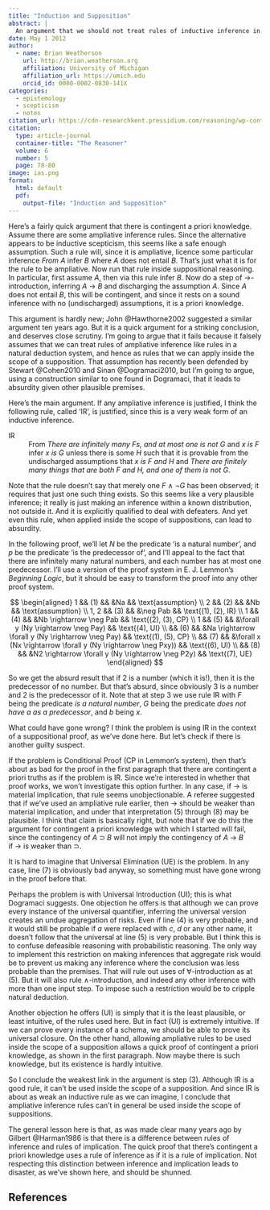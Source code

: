 ```yaml
---
title: "Induction and Supposition"
abstract: |
  An argument that we should not treat rules of inductive inference in ordinary life as being anything like the inference rules in natural deduction systems.
date: May 1 2012
author:
  - name: Brian Weatherson 
    url: http://brian.weatherson.org
    affiliation: University of Michigan
    affiliation_url: https://umich.edu
    orcid_id: 0000-0002-0830-141X
categories:
  - epistemology
  - scepticism
  - notes
citation_url: https://cdn-researchkent.pressidium.com/reasoning/wp-content/uploads/sites/1804/2019/06/TheReasoner-65.pdf
citation:
  type: article-journal
  container-title: "The Reasoner"
  volume: 6
  number: 5
  page: 78-80
image: ias.png
format:
  html: default
  pdf:
    output-file: "Induction and Supposition"
---
```


Here's a fairly quick argument that there is contingent a priori knowledge. Assume there are some ampliative inference rules. Since the alternative appears to be inductive scepticism, this seems like a safe enough assumption. Such a rule will, since it is ampliative, licence some particular inference *From* *A* infer *B* where *A* does not entail *B*. That's just what it is for the rule to be ampliative. Now run that rule inside suppositional reasoning. In particular, first assume *A*, then via this rule infer *B*. Now do a step of →-introduction, inferring *A* → *B* and discharging the assumption *A*. Since *A* does not entail *B*, this will be contingent, and since it rests on a sound inference with no (undischarged) assumptions, it is a priori knowledge.

This argument is hardly new; John @Hawthorne2002 suggested a similar argument ten years ago. But it is a quick argument for a striking conclusion, and deserves close scrutiny. I'm going to argue that it fails because it falsely assumes that we can treat rules of ampliative inference like rules in a natural deduction system, and hence as rules that we can apply inside the scope of a supposition. That assumption has recently been defended by Stewart @Cohen2010 and Sinan @Dogramaci2010, but I'm going to argue, using a construction similar to one found in Dogramaci, that it leads to absurdity given other plausible premises.

Here's the main argument. If any ampliative inference is justified, I think the following rule, called 'IR', is justified, since this is a very weak form of an inductive inference.

IR
:   From *There are infinitely many Fs, and at most one is not G* and *x is F* infer *x is G* unless there is some *H* such that it is provable from the undischarged assumptions that *x is F and H* and *There are finitely many things that are both F and H, and one of them is not G*.

Note that the rule doesn't say that merely one *F* ∧ ¬*G* has been observed; it requires that just one such thing exists. So this seems like a very plausible inference; it really is just making an inference within a known distribution, not outside it. And it is explicitly qualified to deal with defeaters. And yet even this rule, when applied inside the scope of suppositions, can lead to absurdity.

In the following proof, we'll let *N* be the predicate 'is a natural number', and *p* be the predicate 'is the predecessor of', and I'll appeal to the fact that there are infinitely many natural numbers, and each number has at most one predecessor. I'll use a version of the proof system in E. J. Lemmon's *Beginning Logic*, but it should be easy to transform the proof into any other proof system.

$$
\begin{aligned}
1 && (1) && &Na && \text{assumption} \\
2 && (2) && &Nb && \text{assumption} \\
1, 2 && (3) && &\neg Pab && \text{(1), (2), IR} \\
1 && (4)  && &Nb \rightarrow \neg Pab && \text{(2), (3), CP} \\
1 && (5)  && &\forall y (Ny \rightarrow \neg Pay) && \text{(4), UI} \\
 && (6)  && &Na \rightarrow \forall y (Ny \rightarrow \neg Pay) && \text{(1), (5), CP} \\
 && (7) && &\forall x (Nx \rightarrow \forall y (Ny \rightarrow \neg Pxy)) && \text{(6), UI} \\
 && (8) && &N2 \rightarrow \forall y (Ny \rightarrow \neg P2y) && \text{(7), UE}
\end{aligned}
$$

So we get the absurd result that if 2 is a number (which it is!), then it is the predecessor of no number. But that's absurd, since obviously 3 is a number and 2 is the predecessor of it. Note that at step 3 we use rule IR with *F* being the predicate *is a natural number*, *G* being the predicate *does not have a as a predecessor*, and *b* being *x*.

What could have gone wrong? I think the problem is using IR in the context of a suppositional proof, as we've done here. But let's check if there is another guilty suspect.

If the problem is Conditional Proof (CP in Lemmon's system), then that's about as bad for the proof in the first paragraph that there are contingent a priori truths as if the problem is IR. Since we're interested in whether that proof works, we won't investigate this option further. In any case, if → is material implication, that rule seems unobjectionable. A referee suggested that if we've used an ampliative rule earlier, then → should be weaker than material implication, and under that interpretation (5) through (8) may be plausible. I think that claim is basically right, but note that if we do this the argument for contingent a priori knowledge with which I started will fail, since the contingency of *A* ⊃ *B* will not imply the contingency of *A* → *B* if → is weaker than ⊃.

It is hard to imagine that Universal Elimination (UE) is the problem. In any case, line (7) is obviously bad anyway, so something must have gone wrong in the proof before that.

Perhaps the problem is with Universal Introduction (UI); this is what Dogramaci suggests. One objection he offers is that although we can prove every instance of the universal quantifier, inferring the universal version creates an undue aggregation of risks. Even if line (4) is very probable, and it would still be probable if *a* were replaced with *c*, *d* or any other name, it doesn't follow that the universal at line (5) is very probable. But I think this is to confuse defeasible reasoning with probabilistic reasoning. The only way to implement this restriction on making inferences that aggregate risk would be to prevent us making any inference where the conclusion was less probable than the premises. That will rule out uses of ∀-introduction as at (5). But it will also rule ∧-introduction, and indeed any other inference with more than one input step. To impose such a restriction would be to cripple natural deduction.

Another objection he offers (UI) is simply that it is the least plausible, or least intuitive, of the rules used here. But in fact (UI) is extremely intuitive. If we can prove every instance of a schema, we should be able to prove its universal closure. On the other hand, allowing ampliative rules to be used inside the scope of a supposition allows a quick proof of contingent a priori knowledge, as shown in the first paragraph. Now maybe there is such knowledge, but its existence is hardly intuitive.

So I conclude the weakest link in the argument is step (3). Although IR is a good rule, it can't be used inside the scope of a supposition. And since IR is about as weak an inductive rule as we can imagine, I conclude that ampliative inference rules can't in general be used inside the scope of suppositions.

The general lesson here is that, as was made clear many years ago by Gilbert @Harman1986 is that there is a difference between rules of inference and rules of implication. The quick proof that there's contingent a priori knowledge uses a rule of inference as if it is a rule of implication. Not respecting this distinction between inference and implication leads to disaster, as we've shown here, and should be shunned.

::: {.content-visible unless-format="html"}
## References {.unnumbered}
:::